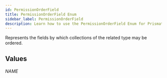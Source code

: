 ```yaml
---
id: PermissionOrderField
title: PermissionOrderField Enum
sidebar_label: PermissionOrderField
description: Learn how to use the PermissionOrderField Enum for Prismatic's API.
---
```


Represents the fields by which collections of the related type may be ordered.

## Values

###### NAME
